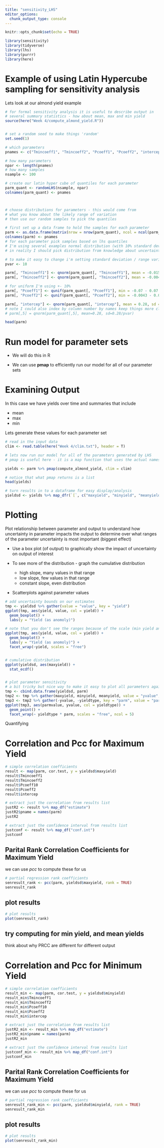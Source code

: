```yaml
---
title: "sensitivity_LHS"
editor_options: 
  chunk_output_type: console
---
```


```r
knitr::opts_chunk$set(echo = TRUE)

library(sensitivity)
library(tidyverse)
library(lhs)
library(purrr)
library(here)
```

# Example of using Latin Hypercube sampling for sensitivity analysis

Lets look at our almond yield example

```r
# for formal sensitivity analysis it is useful to describe output in
# several summary statistics - how about mean, max and min yield
source(here("Week 4/compute_almond_yield.R"))


# set a random seed to make things 'random'
set.seed(1)

# which parameters
pnames <- c("Tmincoeff1", "Tmincoeff2", "Pcoeff1", "Pcoeff2", "intercep")

# how many parameters
npar <- length(pnames)
# how many samples
nsample <- 100

# create our latin hyper cube of quantiles for each parameter
parm_quant <- randomLHS(nsample, npar)
colnames(parm_quant) <- pnames



# choose distributions for parameters - this would come from
# what you know about the likely range of variation
# then use our random samples to pick the quantiles

# first set up a data frame to hold the samples for each parameter
parm <- as.data.frame(matrix(nrow = nrow(parm_quant), ncol = ncol(parm_quant)))
colnames(parm) <- pnames
# for each parameter pick samples based on lhs quantiles
# I'm using several examples normal distribution (with 10% standard deviation) and uniform with +- 10%
# in reality I should pick distribution from knowledge about uncertainty in parameters

# to make it easy to change i'm setting standard deviation / range variation to a variable
pvar <- 10

parm[, "Tmincoeff1"] <- qnorm(parm_quant[, "Tmincoeff1"], mean = -0.015, sd = 0.015 / pvar)
parm[, "Tmincoeff2"] <- qnorm(parm_quant[, "Tmincoeff2"], mean = -0.0046, sd = 0.0046 / pvar)

# for uniform I'm using +- 10%
parm[, "Pcoeff1"] <- qunif(parm_quant[, "Pcoeff1"], min = -0.07 - 0.07 / pvar, max = -0.07 + 0.07 / pvar)
parm[, "Pcoeff2"] <- qunif(parm_quant[, "Pcoeff2"], min = -0.0043 - 0.0043 / pvar, max = -0.0043 + 0.0043 / pvar)

parm[, "intercep"] <- qnorm(parm_quant[, "intercep"], mean = 0.28, sd = 0.28 / pvar)
# note I could also index by column number by names keep things more clear, fewer mistakes
# parm[,5] = qnorm(parm_quant[,5], mean=0.28, sd=0.28/pvar)

head(parm)
```


# Run model for parameter sets

* We will do this in R

* We can use **pmap** to efficiently run our model for all of our parameter sets

# Examining Output

In this case we have yields over time and summaries that include

* mean
* max
* min 

Lets generate these values for each parameter set
```r
# read in the input data
clim <- read.table(here("Week 4/clim.txt"), header = T)

# lets now run our model for all of the parameters generated by LHS
# pmap is useful here - it is a map function that uses the actual names of input parameters

yields <- parm %>% pmap(compute_almond_yield, clim = clim)

# notice that what pmap returns is a list
head(yields)

# turn results in to a dataframe for easy display/analysis
yieldsd <- yields %>% map_dfr(`[`, c("maxyield", "minyield", "meanyield"))
```
#  Plotting 

Plot relationship between parameter and output
to understand how uncertainty in parameter impacts the output to determine over what ranges of the parameter uncertainty is most important (biggest effect)


* Use a box plot (of output)
to graphically show the impact of uncertainty on output of interest

* To see more of the distribution - graph the cumulative distribution
  * high slope, many values in that range
  * low slope, few values in that range
  * constant slope, even distribution
  
* Scatterplots against parameter values


```r
# add uncertainty bounds on our estimates
tmp <- yieldsd %>% gather(value = "value", key = "yield")
ggplot(tmp, aes(yield, value, col = yield)) +
  geom_boxplot() +
  labs(y = "Yield (as anomoly)")

# note that you don't see the ranges because of the scale (min yield anomoly much smaller than max) - here's a more informative way to graph
ggplot(tmp, aes(yield, value, col = yield)) +
  geom_boxplot() +
  labs(y = "Yield (as anomoly)") +
  facet_wrap(~yield, scales = "free")


# cumulative distribution
ggplot(yieldsd, aes(maxyield)) +
  stat_ecdf()


# plot parameter sensitivity
# a bit tricky but nice way to make it easy to plot all parameters against all values
tmp <- cbind.data.frame(yieldsd, parm)
tmp2 <- tmp %>% gather(maxyield, minyield, meanyield, value = "yvalue", key = "yieldtype")
tmp3 <- tmp2 %>% gather(-yvalue, -yieldtype, key = "parm", value = "parmvalue")
ggplot(tmp3, aes(parmvalue, yvalue, col = yieldtype)) +
  geom_point() +
  facet_wrap(~ yieldtype * parm, scales = "free", ncol = 5)
```

Quantifying

# Correlation and Pcc for Maximum Yield
```r


# simple correlation coefficients
result <- map(parm, cor.test, y = yieldsd$maxyield)
result$Tmincoeff1
result$Tmincoeff2
result$Pcoeff10
result$Pcoeff2
result$intercep

# extract just the correlation from results list
justR2 <- result %>% map_df("estimate")
justR2$pname = names(parm)
justR2

# extract just the confidence interval from results list
justconf <- result %>% map_df("conf.int")
justconf
```

## Parital Rank Correlation Coefficients for Maximum Yield

we can use *pcc* to compute these for us
```r
# partial regression rank coefficients
senresult_rank <- pcc(parm, yieldsd$maxyield, rank = TRUE)
senresult_rank

```
## plot results
```r
# plot results
plot(senresult_rank)
```

## try computing for min yield, and mean yields

think about why PRCC are different for different output

# Correlation and Pcc for Minimum Yield
```r


# simple correlation coefficients
result_min <- map(parm, cor.test, y = yieldsd$minyield)
result_min$Tmincoeff1
result_min$Tmincoeff2
result_min$Pcoeff10
result_min$Pcoeff2
result_min$intercep

# extract just the correlation from results list
justR2_min <- result_min %>% map_df("estimate")
justR2_min$pname = names(parm)
justR2_min

# extract just the confidence interval from results list
justconf_min <- result_min %>% map_df("conf.int")
justconf_min
```

## Parital Rank Correlation Coefficients for Maximum Yield

we can use *pcc* to compute these for us
```r
# partial regression rank coefficients
senresult_rank_min <- pcc(parm, yieldsd$minyield, rank = TRUE)
senresult_rank_min

```
## plot results
```r
# plot results
plot(senresult_rank_min)
```
